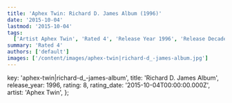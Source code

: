 ```yaml
---
title: 'Aphex Twin: Richard D. James Album (1996)'
date: '2015-10-04'
lastmod: '2015-10-04'
tags:
  ['Artist Aphex Twin', 'Rated 4', 'Release Year 1996', 'Release Decade 1990']
summary: 'Rated 4'
authors: ['default']
images: ['/content/images/aphex-twin|richard-d_-james-album.jpg']
---
```


  key: 'aphex-twin|richard-d_-james-album',
  title: 'Richard D. James Album',
  release_year: 1996,
  rating: 8,
  rating_date: '2015-10-04T00:00:00.000Z',
  artist: 'Aphex Twin',
};

<MusicRating data={data} />
